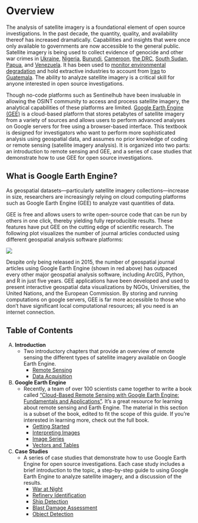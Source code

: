 # Overview {.unnumbered}

The analysis of satellite imagery is a foundational element of open source investigations. In the past decade, the quantity, quality, and availability thereof has increased dramatically. Capabilities and insights that were once only available to governments are now accessible to the general public. Satellite imagery is being used to collect evidence of genocide and other war crimes in [Ukraine](https://www.nbcnews.com/science/science-news/ukraine-satellites-war-crimes-rcna26291), [Nigeria](https://www.amnesty.org/en/latest/news/2016/04/nigeria-military-cover-up-of-mass-slaughter-at-zaria-exposed/), [Burundi](https://www.amnesty.org/en/latest/news/2016/01/burundi-satellite-evidence-supports-witness-accounts-of-mass-graves/), [Cameroon](https://www.amnesty.org/en/latest/news/2021/07/cameroon-satellite-images-reveal-devastation-in-anglophone-regions-2/), [the DRC](https://www.aaas.org/resources/satellite-imagery-assessment-forced-relocations-near-luiswishi-mine), [South Sudan](https://gsp.yale.edu/case-studies/sudan/maps-satellite-images/other-darfur-satellite-imagery), [Papua](https://gsp.yale.edu/resources/maps-satellite-images/papua), and [Venezuela](https://www.hrw.org/report/2016/04/04/unchecked-power/police-and-military-raids-low-income-and-immigrant-communities). It has been used to [monitor environmental degradation](https://www.theguardian.com/environment/2016/mar/02/new-satellite-mapping-a-game-changer-against-illegal-logging) and hold extractive industries to account from [Iraq](https://www.bellingcat.com/resources/2021/04/15/what-oil-satellite-technology-and-iraq-can-tell-us-about-pollution/) to [Guatemala](https://www.planet.com/pulse/the-observatory-of-extractive-industries-oie-shines-a-light-on-the-mining-industry-using-planets-satellite-data/). The ability to analyze satellite imagery is a critical skill for anyone interested in open source investigations.

Though no-code platforms such as Sentinelhub have been invaluable in allowing the OSINT community to access and process satellite imagery, the analytical capabilities of these platforms are limited. [Google Earth Engine (GEE)](https://earthengine.google.com/#intro) is a cloud-based platform that stores petabytes of satellite imagery from a variety of sources and allows users to perform advanced analyses on Google servers for free using a browser-based interface. This textbook is designed for investigators who want to perform more sophisticated analysis using geospatial data, and assumes no prior knowledge of coding or remote sensing (satellite imagery analysis). It is organized into two parts: an introduction to remote sensing and GEE, and a series of case studies that demonstrate how to use GEE for open source investigations.

## What is Google Earth Engine?

As geospatial datasets—particularly satellite imagery collections—increase in size, researchers are increasingly relying on cloud computing platforms such as Google Earth Engine (GEE) to analyze vast quantities of data. 

GEE is free and allows users to write open-source code that can be run by others in one click, thereby yielding fully reproducible results. These features have put GEE on the cutting edge of scientific research. The following plot visualizes the number of journal articles conducted using different geospatial analysis software platforms:

![](./images/WoS%20Articles.png)

Despite only being released in 2015, the number of geospatial journal articles using Google Earth Engine (shown in red above) has outpaced every other major geospatial analysis software, including ArcGIS, Python, and R in just five years. GEE applications have been developed and used to present interactive geospatial data visualizations by NGOs, Universities, the United Nations, and the European Commission. By storing and running computations on google servers, GEE is far more accessible to those who don’t have significant local computational resources; all you need is an internet connection. 

## Table of Contents

A) **Introduction**
    * Two introductory chapters that provide an overview of remote sensing the different types of satellite imagery available on Google Earth Engine.
        * [Remote Sensing](ch1.qmd)
        * [Data Acquisition](ch2.qmd)
B) **Google Earth Engine**
    * Recently, a team of over 100 scientists came together to write a book called ["Cloud-Based Remote Sensing with Google Earth Engine: Fundamentals and Applications"](https://www.eefabook.org/). It's a great resource for learning about remote sensing and Earth Engine. The material in this section is a subset of the book, edited to fit the scope of this guide. If you're interested in learning more, check out the full book.
        * [Getting Started](F1.qmd)
        * [Interpreting Images](F2.qmd)
        * [Image Series](F4.qmd)
        * [Vectors and Tables](F5.qmd)
C) **Case Studies**
    * A series of case studies that demonstrate how to use Google Earth Engine for open source investigations. Each case study includes a brief introduction to the topic, a step-by-step guide to using Google Earth Engine to analyze satellite imagery, and a discussion of the results.
        * [War at Night](lights.qmd)
        * [Refinery Identification](refineries.qmd)
        * [Ship Detection](ships.qmd)
        * [Blast Damage Assessment](blast.qmd)
        * [Object Detection](object_detection.qmd)
